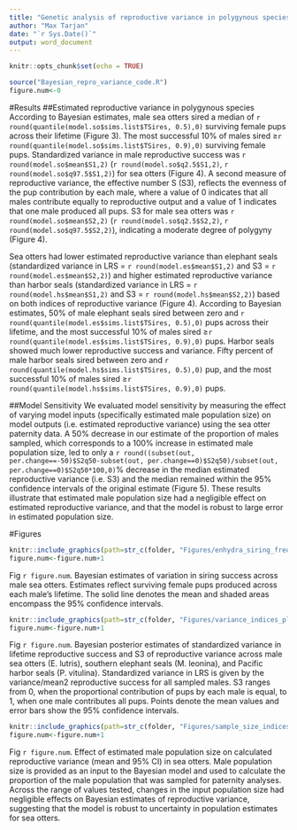 ```yaml
---
title: "Genetic analysis of reproductive variance in polygynous species and a sea otter case study"
author: "Max Tarjan"
date: "`r Sys.Date()`"
output: word_document
---
```


```r
knitr::opts_chunk$set(echo = TRUE)
```

```r
source("Bayesian_repro_variance_code.R")
figure.num<-0
```

#Results
##Estimated reproductive variance in polygynous species
According to Bayesian estimates, male sea otters sired a median of `r round(quantile(model.so$sims.list$TSires, 0.5),0)` surviving female pups across their lifetime (Figure 3). The most successful 10% of males sired ≥`r round(quantile(model.so$sims.list$TSires, 0.9),0)` surviving female pups. Standardized variance in male reproductive success was `r round(model.so$mean$S1,2)` (`r round(model.so$q2.5$S1,2)`, `r round(model.so$q97.5$S1,2)`) for sea otters (Figure 4). A second measure of reproductive variance, the effective number S (S3), reflects the evenness of the pup contribution by each male, where a value of 0 indicates that all males contribute equally to reproductive output and a value of 1 indicates that one male produced all pups. S3 for male sea otters was `r round(model.so$mean$S2,2)` (`r round(model.so$q2.5$S2,2)`, `r round(model.so$q97.5$S2,2)`), indicating a moderate degree of polygyny (Figure 4).

Sea otters had lower estimated reproductive variance than elephant seals (standardized variance in LRS = `r round(model.es$mean$S1,2)` and S3 = `r round(model.es$mean$S2,2)`) and higher estimated reproductive variance than harbor seals (standardized variance in LRS = `r round(model.hs$mean$S1,2)` and S3 = `r round(model.hs$mean$S2,2)`) based on both indices of reproductive variance (Figure 4). According to Bayesian estimates, 50% of male elephant seals sired between zero and `r round(quantile(model.es$sims.list$TSires, 0.5),0)` pups across their lifetime, and the most successful 10% of males sired ≥`r round(quantile(model.es$sims.list$TSires, 0.9),0)` pups. Harbor seals showed much lower reproductive success and variance. Fifty percent of male harbor seals sired between zero and `r round(quantile(model.hs$sims.list$TSires, 0.5),0)` pup, and the most successful 10% of males sired ≥`r round(quantile(model.hs$sims.list$TSires, 0.9),0)` pups.

##Model Sensitivity
We evaluated model sensitivity by measuring the effect of varying model inputs (specifically estimated male population size) on model outputs (i.e. estimated reproductive variance) using the sea otter paternity data. A 50% decrease in our estimate of the proportion of males sampled, which corresponds to a 100% increase in estimated male population size, led to only a `r round((subset(out, per.change==-50)$S2q50-subset(out, per.change==0)$S2q50)/subset(out, per.change==0)$S2q50*100,0)`% decrease in the median estimated reproductive variance (i.e. S3) and the median remained within the 95% confidence intervals of the original estimate (Figure 5). These results illustrate that estimated male population size had a negligible effect on estimated reproductive variance, and that the model is robust to large error in estimated population size.

#Figures
```r
knitr::include_graphics(path=str_c(folder, "Figures/enhydra_siring_freq_plot.tiff"))
figure.num<-figure.num+1
```
Fig `r figure.num`. Bayesian estimates of variation in siring success across male sea otters. Estimates reflect surviving female pups produced across each male’s lifetime. The solid line denotes the mean and shaded areas encompass the 95% confidence intervals.

```r
knitr::include_graphics(path=str_c(folder, "Figures/variance_indices_plot.tiff"))
figure.num<-figure.num+1
```
Fig `r figure.num`. Bayesian posterior estimates of standardized variance in lifetime reproductive success and S3 of reproductive variance across male sea otters (E. lutris), southern elephant seals (M. leonina), and Pacific harbor seals (P. vitulina). Standardized variance in LRS is given by the variance/mean2 reproductive success for all sampled males. S3 ranges from 0, when the proportional contribution of pups by each male is equal, to 1, when one male contributes all pups. Points denote the mean values and error bars show the 95% confidence intervals.

```r
knitr::include_graphics(path=str_c(folder, "Figures/sample_size_indices_plot.tiff"))
figure.num<-figure.num+1
```
Fig `r figure.num`. Effect of estimated male population size on calculated reproductive variance (mean and 95% CI) in sea otters. Male population size is provided as an input to the Bayesian model and used to calculate the proportion of the male population that was sampled for paternity analyses. Across the range of values tested, changes in the input population size had negligible effects on Bayesian estimates of reproductive variance, suggesting that the model is robust to uncertainty in population estimates for sea otters.